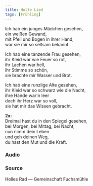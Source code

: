 ```yaml
---
title: Holle Lied
tags: [Frühling]
---
```



Ich hab ein junges Mädchen gesehen,  
ein weißen Gewand,  
mit Pfeil und Bogen in ihrer Hand,  
war sie mir so seltsam bekannt.  

Ich hab eine tanzende Frau gesehen,  
ihr Kleid war wie Feuer so rot,  
ihr Lachen war hell,  
ihr Stimme so schön,  
sie brachte mir Wasser und Brot.  

Ich hab eine runzlige Alte gesehen,  
ihr Kleid war so schwarz wie die Nacht,  
ihre Hände war'n leer  
doch ihr Herz war so voll,  
sie hat mir das Wissen gebracht. 

**2x:**  
Dreimal hast du in den Spiegel gesehen,  
bei Morgen, bei Mittag, bei Nacht,  
nun nimm dein Leben  
und geh deinen Weg,  
du hast den Mut und die Kraft.  

### Audio

<AudioComponent source="/audio/holle-lied.m4a"/>  

### Source

Holles Rad — Gemeinschaft Fuchsmühle 
